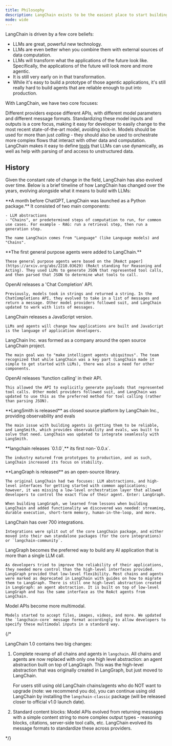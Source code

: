 ```yaml
---
title: Philosophy
description: LangChain exists to be the easiest place to start building with LLMs, while also being flexible and production-ready.
mode: wide
---
```



<AlphaCallout />

LangChain is driven by a few core beliefs:

- LLMs are great, powerful new technology.
- LLMs are even better when you combine them with external sources of data computation.
- LLMs will transform what the applications of the future look like. Specifically, the applications of the future will look more and more agentic.
- It is still very early on in that transformation.
- While it's easy to build a prototype of those agentic applications, it's still really hard to build agents that are reliable enough to put into production.

With LangChain, we have two core focuses:

<Steps>
<Step title="We want to make it possible for developers to build with whatever the best model is at the time.">

Different providers expose different APIs, with different model parameters and different message formats.
Standardizing these model inputs and outputs is a core focus, making it easy for developer to easily change to the most recent state-of-the-art model, avoiding lock-in.
</Step>
<Step title="We want to make it easy to use these models to orchestrate more complex flows that interact with other data and computation.">
Models should be used for more than just *calling* - they should also be used to orchestrate more complex flows that interact with other data and computation. LangChain makes it easy to define [tools](/oss/langchain/tools) that LLMs can use dynamically, as well as help with parsing of and access to unstructured data.
</Step>
</Steps>

## History

Given the constant rate of change in the field, LangChain has also evolved over time. Below is a brief timeline of how LangChain has changed over the years, evolving alongside what it means to build with LLMs:

<Update label="2022-10-24" description="v0.0.1">
    **A month before ChatGPT, LangChain was launched as a Python package.** It consisted of two main components:

    - LLM abstractions
    - "Chains", or predetermined steps of computation to run, for common use cases. For example - RAG: run a retrieval step, then run a generation step.

    The name LangChain comes from "Language" (like Language models) and "Chains".
</Update>

<Update label="2022-12">
    **The first general purpose agents were added to LangChain.**

    These general purpose agents were based on the [ReAct paper](https://arxiv.org/abs/2210.03629) (ReAct standing for Reasoning and Acting). They used LLMs to generate JSON that represented tool calls, and then parsed that JSON to determine what tools to call.
</Update>

<Update label="2023-01">
    OpenAI releases a 'Chat Completion' API.

    Previously, models took in strings and returned a string. In the ChatCompletions API, they evolved to take in a list of messages and return a message. Other model providers followed suit, and LangChain updated to work with lists of messages.
</Update>

<Update label="2023-01">
    LangChain releases a JavaScript version.

    LLMs and agents will change how applications are built and JavaScript is the language of application developers.
</Update>

<Update label="2023-02">
    LangChain Inc. was formed as a company around the open source LangChain project.

    The main goal was to "make intelligent agents ubiquitous". The team recognized that while LangChain was a key part (LangChain made it simple to get started with LLMs), there was also a need for other components.
</Update>

<Update label="2023-03">
    OpenAI releases 'function calling' in their API.

    This allowed the API to explicitly generate payloads that represented tool calls. Other model providers followed suit, and LangChain was updated to use this as the preferred method for tool calling (rather than parsing JSON).
</Update>

<Update label="2023-06">
    **LangSmith is released** as closed source platform by LangChain Inc., providing observability and evals

    The main issue with building agents is getting them to be reliable, and LangSmith, which provides observability and evals, was built to solve that need. LangChain was updated to integrate seamlessly with LangSmith.
</Update>

<Update label="2024-01" description="v0.1.0">
    **langchain releases `0.1.0`,** its first non-`0.0.x`.

    The industry matured from prototypes to production, and as such, LangChain increased its focus on stability.
</Update>

<Update label="2024-02">
    **LangGraph is released** as an open-source library.

    The original LangChain had two focuses: LLM abstractions, and high-level interfaces for getting started with common applications; however, it was missing a low-level orchestration layer that allowed developers to control the exact flow of their agent. Enter: LangGraph.

    When building LangGraph, we learned from lessons when building LangChain and added functionality we discovered was needed: streaming, durable execution, short-term memory, human-in-the-loop, and more.
</Update>

<Update label="2024-06">
    LangChain has over 700 integrations.

    Integrations were split out of the core LangChain package, and either moved into their own standalone packages (for the core integrations) or `langchain-community`.
</Update>

<Update label="2024-10">
    LangGraph becomes the preferred way to build any AI application that is more than a single LLM call.

    As developers tried to improve the reliability of their applications, they needed more control than the high-level interfaces provided. LangGraph provided that low-level flexibility. Most chains and agents were marked as deprecated in LangChain with guides on how to migrate them to LangGraph. There is still one high-level abstraction created in LangGraph: an agent abstraction. It is built on top of low-level LangGraph and has the same interface as the ReAct agents from LangChain.
</Update>

<Update label="2025-04">
    Model APIs become more multimodal.

    Models started to accept files, images, videos, and more. We updated the `langchain-core` message format accordingly to allow developers to specify these multimodal inputs in a standard way.
</Update>

{/*

<Card title="Fall 2025: LangChain releases 1.0 with two major changes" horizontal>

LangChain 1.0 contains two big changes:

1. Complete revamp of all chains and agents in `langchain`. All chains and agents are now replaced with only one high level abstraction: an agent abstraction built on top of LangGraph. This was the high-level abstraction that was originally created in LangGraph, but just moved to LangChain.

    For users still using old LangChain chains/agents who do NOT want to upgrade (note: we recommend you do), you can continue using old LangChain by installing the `langchain-classic` package (will be released closer to official v1.0 launch date).

2. Standard content blocks: Model APIs evolved from returning messages with a simple content string to more complex output types - reasoning blocks, citations, server-side tool calls, etc. LangChain evolved its message formats to standardize these across providers.

</Card>

*/}
